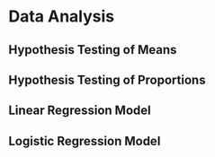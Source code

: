 # Data Analysis

## Hypothesis Testing of Means

## Hypothesis Testing of Proportions

## Linear Regression Model

## Logistic Regression Model
